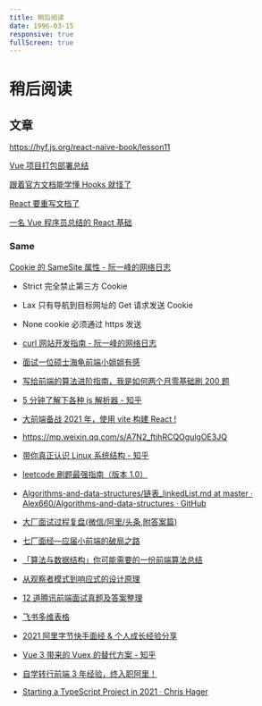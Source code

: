```yaml
---
title: 稍后阅读
date: 1996-03-15
responsive: true
fullScreen: true
---
```


# 稍后阅读

## 文章

https://hyf.js.org/react-naive-book/lesson11

[Vue 项目打包部署总结](https://mp.weixin.qq.com/s/qggBoEegatQCGg1sn3pUOA)

[跟着官方文档能学懂 Hooks 就怪了](https://mp.weixin.qq.com/s/8XxHtVDg5dl9x94FhFiShA)

[React 要重写文档了](https://mp.weixin.qq.com/s?__biz=MzU0MDg4NDY2Mg==&mid=2247484339&idx=1&sn=006d08a2b470ad3e9c0464fa413bf625&chksm=fb33286acc44a17c87f3675b4f941fec69be32df84a00b522fdbbdf30bc90cf1cb4081be6d1e&scene=178&cur_album_id=1497862391320068101#rd)

[一名 Vue 程序员总结的 React 基础](https://mp.weixin.qq.com/s/c4Z4cmwzU8lCJCFc47D0Jg)

### Same

[Cookie 的 SameSite 属性 - 阮一峰的网络日志](http://www.ruanyifeng.com/blog/2019/09/cookie-samesite.html)

- Strict 完全禁止第三方 Cookie
- Lax 只有导航到目标网址的 Get 请求发送 Cookie
- None cookie 必须通过 https 发送

- [curl 网站开发指南 - 阮一峰的网络日志](http://www.ruanyifeng.com/blog/2011/09/curl.html)

- [面试一位硕士海龟前端小姐姐有感](https://mp.weixin.qq.com/s/G0c3gGAvM8YQXCD4EiwLlg)

- [写给前端的算法进阶指南，我是如何两个月零基础刷 200 题](https://juejin.cn/post/6847009772500156429#heading-2)

- [5 分钟了解下各种 js 解析器 - 知乎](https://zhuanlan.zhihu.com/p/339555291)

* [大前端备战 2021 年，使用 vite 构建 React !](https://juejin.cn/post/6910962438376521742)

- https://mp.weixin.qq.com/s/A7N2_ftjhRCQOgulgOE3JQ

- [带你真正认识 Linux 系统结构 - 知乎](https://zhuanlan.zhihu.com/p/286502366)

- [leetcode 刷题最强指南（版本 1.0）](https://mp.weixin.qq.com/s/A7N2_ftjhRCQOgulgOE3JQ)

- [Algorithms-and-data-structures/链表\_linkedList.md at master · Alex660/Algorithms-and-data-structures · GitHub](https://github.com/Alex660/Algorithms-and-data-structures/blob/master/algo/%E9%93%BE%E8%A1%A8_linkedList.md)

- [大厂面试过程复盘(微信/阿里/头条,附答案篇)](https://mp.weixin.qq.com/s/7NjxEAo7nPNsBCV7UwTz1A)

- [七厂面经—应届小前端的破局之路](https://mp.weixin.qq.com/s/NtyOO5aO5muwiPiYggG6uA)

- [「算法与数据结构」你可能需要的一份前端算法总结](https://juejin.cn/post/6900698814093459463)

- [从观察者模式到响应式的设计原理](https://mp.weixin.qq.com/s/QLGNzK2-HcKWuavg0LQqpg)

- [12 道腾讯前端面试真题及答案整理](https://mp.weixin.qq.com/s/KDR_5N_YU5AOo5AsHhOPdg)

- [飞书多维表格](https://bitable.feishu.cn/app8Ok6k9qafpMkgyRbfgxeEnet?table=tblEnSV2PNAajtWE&view=vewJHSwJVd)

- [2021 阿里字节快手面经 &amp; 个人成长经验分享](https://mp.weixin.qq.com/s/lKc3ndeWSsFLE8A4tL4tXQ)

- [Vue 3 带来的 Vuex 的替代方案 - 知乎](https://zhuanlan.zhihu.com/p/114783130)

- [自学转行前端 3 年经验，终入职阿里！](https://mp.weixin.qq.com/s/jXQVkyq3Nec6o2subyuyfw)

- [Starting a TypeScript Project in 2021 · Chris Hager](https://www.metachris.com/2021/04/starting-a-typescript-project-in-2021/)

